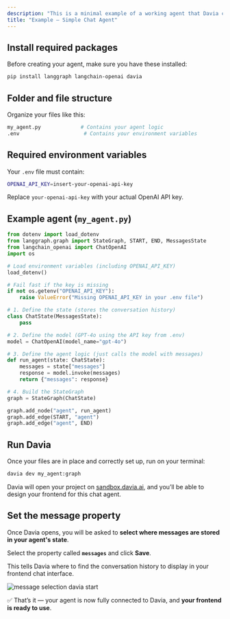 ```yaml
---
description: "This is a minimal example of a working agent that Davia can connect to.   It’s a simple chatbot — the user sends messages, the agent responds."
title: "Example — Simple Chat Agent"
---
```


## Install required packages

Before creating your agent, make sure you have these installed:

```bash
pip install langgraph langchain-openai davia
```

## Folder and file structure

Organize your files like this:

```bash
my_agent.py             # Contains your agent logic
.env                     # Contains your environment variables
```

## Required environment variables

Your `.env` file must contain:

```bash
OPENAI_API_KEY=insert-your-openai-api-key
```

Replace `your-openai-api-key` with your actual OpenAI API key.

## Example agent (`my_agent.py`)

```python
from dotenv import load_dotenv
from langgraph.graph import StateGraph, START, END, MessagesState
from langchain_openai import ChatOpenAI
import os

# Load environment variables (including OPENAI_API_KEY)
load_dotenv()

# Fail fast if the key is missing
if not os.getenv("OPENAI_API_KEY"):
    raise ValueError("Missing OPENAI_API_KEY in your .env file")

# 1. Define the state (stores the conversation history)
class ChatState(MessagesState):
    pass

# 2. Define the model (GPT-4o using the API key from .env)
model = ChatOpenAI(model_name="gpt-4o")

# 3. Define the agent logic (just calls the model with messages)
def run_agent(state: ChatState):
    messages = state["messages"]
    response = model.invoke(messages)
    return {"messages": response}

# 4. Build the StateGraph
graph = StateGraph(ChatState)

graph.add_node("agent", run_agent)
graph.add_edge(START, "agent")
graph.add_edge("agent", END)
```

## Run Davia

Once your files are in place and correctly set up, run on your terminal:

```bash
davia dev my_agent:graph
```

Davia will open your project on [sandbox.davia.ai](https://sandbox.davia.ai/), and you’ll be able to design your frontend for this chat agent.

## Set the message property

Once Davia opens, you will be asked to **select where messages are stored in your agent's state**.

Select the property called **`messages`** and click **Save**.

This tells Davia where to find the conversation history to display in your frontend chat interface.

![message selection davia start](/images/message_start.png "Select Messages")

✅ That’s it — your agent is now fully connected to Davia, and **your frontend is ready to use**.
